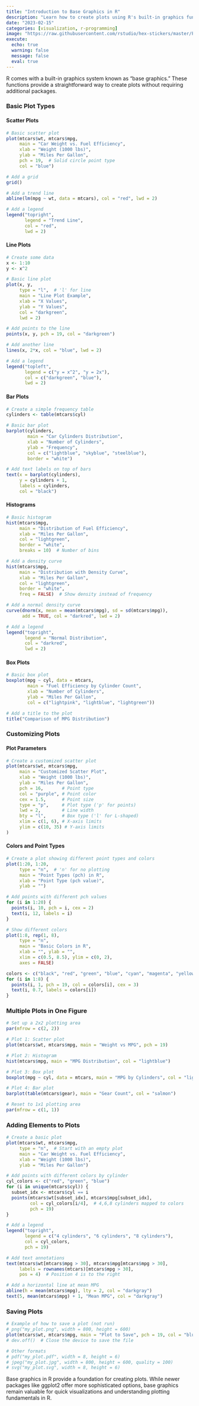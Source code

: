 ```yaml
---
title: "Introduction to Base Graphics in R"
description: "Learn how to create plots using R's built-in graphics functions"
date: "2023-02-15"
categories: [visualization, r-programming]
image: "https://raw.githubusercontent.com/rstudio/hex-stickers/master/PNG/RStudio.png"
execute:
  echo: true
  warning: false
  message: false
  eval: true
---
```


R comes with a built-in graphics system known as "base graphics." These functions provide a straightforward way to create plots without requiring additional packages.

### Basic Plot Types

#### Scatter Plots

```r
# Basic scatter plot
plot(mtcars$wt, mtcars$mpg, 
     main = "Car Weight vs. Fuel Efficiency",
     xlab = "Weight (1000 lbs)",
     ylab = "Miles Per Gallon",
     pch = 19,  # Solid circle point type
     col = "blue")

# Add a grid
grid()

# Add a trend line
abline(lm(mpg ~ wt, data = mtcars), col = "red", lwd = 2)

# Add a legend
legend("topright", 
       legend = "Trend Line", 
       col = "red", 
       lwd = 2)
```

#### Line Plots

```r
# Create some data
x <- 1:10
y <- x^2

# Basic line plot
plot(x, y, 
     type = "l",  # 'l' for line
     main = "Line Plot Example",
     xlab = "X Values",
     ylab = "Y Values",
     col = "darkgreen",
     lwd = 2)

# Add points to the line
points(x, y, pch = 19, col = "darkgreen")

# Add another line
lines(x, 2*x, col = "blue", lwd = 2)

# Add a legend
legend("topleft", 
       legend = c("y = x^2", "y = 2x"), 
       col = c("darkgreen", "blue"), 
       lwd = 2)
```

#### Bar Plots

```r
# Create a simple frequency table
cylinders <- table(mtcars$cyl)

# Basic bar plot
barplot(cylinders,
        main = "Car Cylinders Distribution",
        xlab = "Number of Cylinders",
        ylab = "Frequency",
        col = c("lightblue", "skyblue", "steelblue"),
        border = "white")

# Add text labels on top of bars
text(x = barplot(cylinders), 
     y = cylinders + 1, 
     labels = cylinders, 
     col = "black")
```

#### Histograms

```r
# Basic histogram
hist(mtcars$mpg,
     main = "Distribution of Fuel Efficiency",
     xlab = "Miles Per Gallon",
     col = "lightgreen",
     border = "white",
     breaks = 10)  # Number of bins

# Add a density curve
hist(mtcars$mpg,
     main = "Distribution with Density Curve",
     xlab = "Miles Per Gallon",
     col = "lightgreen",
     border = "white",
     freq = FALSE)  # Show density instead of frequency

# Add a normal density curve
curve(dnorm(x, mean = mean(mtcars$mpg), sd = sd(mtcars$mpg)),
      add = TRUE, col = "darkred", lwd = 2)

# Add a legend
legend("topright", 
       legend = "Normal Distribution", 
       col = "darkred", 
       lwd = 2)
```

#### Box Plots

```r
# Basic box plot
boxplot(mpg ~ cyl, data = mtcars,
        main = "Fuel Efficiency by Cylinder Count",
        xlab = "Number of Cylinders",
        ylab = "Miles Per Gallon",
        col = c("lightpink", "lightblue", "lightgreen"))

# Add a title to the plot
title("Comparison of MPG Distribution")
```

### Customizing Plots

#### Plot Parameters

```r
# Create a customized scatter plot
plot(mtcars$wt, mtcars$mpg,
     main = "Customized Scatter Plot",
     xlab = "Weight (1000 lbs)",
     ylab = "Miles Per Gallon",
     pch = 16,       # Point type
     col = "purple", # Point color
     cex = 1.5,      # Point size
     type = "p",     # Plot type ('p' for points)
     lwd = 2,        # Line width
     bty = "l",      # Box type ('l' for L-shaped)
     xlim = c(1, 6), # X-axis limits
     ylim = c(10, 35) # Y-axis limits
)
```

#### Colors and Point Types

```r
# Create a plot showing different point types and colors
plot(1:20, 1:20, 
     type = "n",  # 'n' for no plotting
     main = "Point Types (pch) in R",
     xlab = "Point Type (pch value)",
     ylab = "")

# Add points with different pch values
for (i in 1:20) {
  points(i, 10, pch = i, cex = 2)
  text(i, 12, labels = i)
}

# Show different colors
plot(1:8, rep(1, 8), 
     type = "n",
     main = "Basic Colors in R",
     xlab = "", ylab = "",
     xlim = c(0.5, 8.5), ylim = c(0, 2),
     axes = FALSE)

colors <- c("black", "red", "green", "blue", "cyan", "magenta", "yellow", "gray")
for (i in 1:8) {
  points(i, 1, pch = 19, col = colors[i], cex = 3)
  text(i, 0.7, labels = colors[i])
}
```

### Multiple Plots in One Figure

```r
# Set up a 2x2 plotting area
par(mfrow = c(2, 2))

# Plot 1: Scatter plot
plot(mtcars$wt, mtcars$mpg, main = "Weight vs MPG", pch = 19)

# Plot 2: Histogram
hist(mtcars$mpg, main = "MPG Distribution", col = "lightblue")

# Plot 3: Box plot
boxplot(mpg ~ cyl, data = mtcars, main = "MPG by Cylinders", col = "lightgreen")

# Plot 4: Bar plot
barplot(table(mtcars$gear), main = "Gear Count", col = "salmon")

# Reset to 1x1 plotting area
par(mfrow = c(1, 1))
```

### Adding Elements to Plots

```r
# Create a basic plot
plot(mtcars$wt, mtcars$mpg, 
     type = "n",  # Start with an empty plot
     main = "Car Weight vs. Fuel Efficiency",
     xlab = "Weight (1000 lbs)",
     ylab = "Miles Per Gallon")

# Add points with different colors by cylinder
cyl_colors <- c("red", "green", "blue")
for (i in unique(mtcars$cyl)) {
  subset_idx <- mtcars$cyl == i
  points(mtcars$wt[subset_idx], mtcars$mpg[subset_idx], 
         col = cyl_colors[i/4],  # 4,6,8 cylinders mapped to colors
         pch = 19)
}

# Add a legend
legend("topright", 
       legend = c("4 cylinders", "6 cylinders", "8 cylinders"), 
       col = cyl_colors, 
       pch = 19)

# Add text annotations
text(mtcars$wt[mtcars$mpg > 30], mtcars$mpg[mtcars$mpg > 30], 
     labels = rownames(mtcars)[mtcars$mpg > 30],
     pos = 4)  # Position 4 is to the right

# Add a horizontal line at mean MPG
abline(h = mean(mtcars$mpg), lty = 2, col = "darkgray")
text(5, mean(mtcars$mpg) + 1, "Mean MPG", col = "darkgray")
```

### Saving Plots

```r
# Example of how to save a plot (not run)
# png("my_plot.png", width = 800, height = 600)
plot(mtcars$wt, mtcars$mpg, main = "Plot to Save", pch = 19, col = "blue")
# dev.off()  # Close the device to save the file

# Other formats
# pdf("my_plot.pdf", width = 8, height = 6)
# jpeg("my_plot.jpg", width = 800, height = 600, quality = 100)
# svg("my_plot.svg", width = 8, height = 6)
```

Base graphics in R provide a foundation for creating plots. While newer packages like ggplot2 offer more sophisticated options, base graphics remain valuable for quick visualizations and understanding plotting fundamentals in R.
